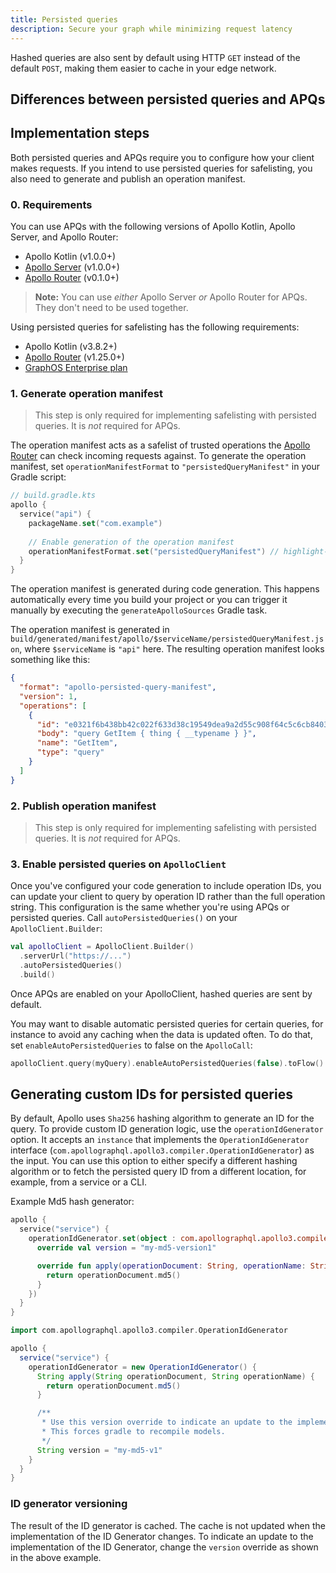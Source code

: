 ```yaml
---
title: Persisted queries 
description: Secure your graph while minimizing request latency
---
```


<ClientPQIntro />

Hashed queries are also sent by default using HTTP `GET` instead of the default `POST`, making them easier to cache in your edge network.

## Differences between persisted queries and APQs

<ClientPQDifferences />

## Implementation steps

Both persisted queries and APQs require you to configure how your client makes requests. If you intend to use persisted queries for safelisting, you also need to generate and publish an operation manifest.

<ClientPQImplementation />

### 0. Requirements

You can use APQs with the following versions of Apollo Kotlin, Apollo Server, and Apollo Router:
- Apollo Kotlin (v1.0.0+)
- [Apollo Server](/apollo-server/) (v1.0.0+)
- [Apollo Router](/router) (v0.1.0+)

> **Note:** You can use _either_ Apollo Server _or_ Apollo Router for APQs. They don't need to be used together.

Using persisted queries for safelisting has the following requirements:
- Apollo Kotlin (v3.8.2+)
- [Apollo Router](/router) (v1.25.0+)
- [GraphOS Enterprise plan](/graphos/enterprise/)

### 1. Generate operation manifest

> This step is only required for implementing safelisting with persisted queries. It is _not_ required for APQs.

The operation manifest acts as a safelist of trusted operations the [Apollo Router](/router/) can check incoming requests against. 
To generate the operation manifest, set `operationManifestFormat` to `"persistedQueryManifest"` in your Gradle script:

```kotlin
// build.gradle.kts
apollo {
  service("api") {
    packageName.set("com.example")
    
    // Enable generation of the operation manifest
    operationManifestFormat.set("persistedQueryManifest") // highlight-line 
  }
}
```

The operation manifest is generated during code generation. This happens automatically every time you build your project or you can trigger it manually by executing the `generateApolloSources` Gradle task. 

The operation manifest is generated in `build/generated/manifest/apollo/$serviceName/persistedQueryManifest.json`, where `$serviceName` is `"api"` here. The resulting operation manifest looks something like this:

```json title="persistedQueryManifest.json"
{
  "format": "apollo-persisted-query-manifest",
  "version": 1,
  "operations": [
    {
      "id": "e0321f6b438bb42c022f633d38c19549dea9a2d55c908f64c5c6cb8403442fef",
      "body": "query GetItem { thing { __typename } }",
      "name": "GetItem",
      "type": "query"
    }
  ]
}
```

### 2. Publish operation manifest

> This step is only required for implementing safelisting with persisted queries. It is _not_ required for APQs.

<PublishPQMs />

### 3. Enable persisted queries on `ApolloClient`

Once you've configured your code generation to include operation IDs, you can update your client to query by operation ID rather than the full operation string. This configuration is the same whether you're using APQs or persisted queries. Call `autoPersistedQueries()` on your `ApolloClient.Builder`:

```kotlin
val apolloClient = ApolloClient.Builder()
  .serverUrl("https://...")
  .autoPersistedQueries()
  .build()
```

Once APQs are enabled on your ApolloClient, hashed queries are sent by default.

You may want to disable automatic persisted queries for certain queries, for instance to avoid any caching when the data is updated often. To do that, set `enableAutoPersistedQueries` to false on the `ApolloCall`:

```kotlin
apolloClient.query(myQuery).enableAutoPersistedQueries(false).toFlow()
```

## Generating custom IDs for persisted queries

By default, Apollo uses `Sha256` hashing algorithm to generate an ID for the query. To provide custom ID generation logic, use the `operationIdGenerator` option. It accepts an `instance` that implements the `OperationIdGenerator` interface (`com.apollographql.apollo3.compiler.OperationIdGenerator`) as the input. You can use this option to either specify a different hashing algorithm or to fetch the persisted query ID from a different location, for example, from a service or a CLI.

Example Md5 hash generator:

<MultiCodeBlock>

```kotlin
apollo {
  service("service") {
    operationIdGenerator.set(object : com.apollographql.apollo3.compiler.OperationIdGenerator {
      override val version = "my-md5-version1"

      override fun apply(operationDocument: String, operationName: String): String {
        return operationDocument.md5()
      }
    })
  }
}
```

```groovy
import com.apollographql.apollo3.compiler.OperationIdGenerator

apollo {
  service("service") {
    operationIdGenerator = new OperationIdGenerator() {
      String apply(String operationDocument, String operationName) {
        return operationDocument.md5()
      }

      /**
       * Use this version override to indicate an update to the implementation.
       * This forces gradle to recompile models.
       */
      String version = "my-md5-v1"
    }
  }
}
```

</MultiCodeBlock>

### ID generator versioning

The result of the ID generator is cached. The cache is not updated when the implementation of the ID Generator changes. To indicate an update to the implementation of the ID Generator, change the `version` override as shown in the above example.
